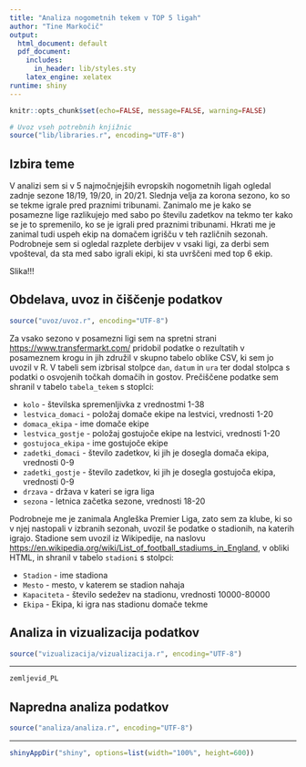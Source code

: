 ```yaml
---
title: "Analiza nogometnih tekem v TOP 5 ligah"
author: "Tine Markočič"
output:
  html_document: default
  pdf_document:
    includes:
      in_header: lib/styles.sty
    latex_engine: xelatex
runtime: shiny
---
```


```r
knitr::opts_chunk$set(echo=FALSE, message=FALSE, warning=FALSE)

# Uvoz vseh potrebnih knjižnic
source("lib/libraries.r", encoding="UTF-8")
```


## Izbira teme
V analizi sem si v 5 najmočnjejših evropskih nogometnih ligah ogledal zadnje sezone 18/19, 19/20, in 20/21. Slednja velja za korona sezono, ko so se tekme igrale pred praznimi tribunami. Zanimalo me je kako se posamezne lige razlikujejo med sabo po številu zadetkov na tekmo ter kako se je to spremenilo, ko se je igrali pred praznimi tribunami. Hkrati me je zanimal tudi uspeh ekip na domačem igrišču v teh različnih sezonah. Podrobneje sem si ogledal razplete derbijev v vsaki ligi, za derbi sem vpošteval, da sta med sabo igrali ekipi, ki sta uvrščeni med top 6 ekip. 


Slika!!!

## Obdelava, uvoz in čiščenje podatkov

```r
source("uvoz/uvoz.r", encoding="UTF-8")
```
Za vsako sezono v posamezni ligi sem na spretni strani <https://www.transfermarkt.com/> pridobil podatke o rezultatih v posameznem krogu in jih združil v skupno tabelo oblike CSV, ki sem jo uvozil v R. V tabeli sem izbrisal stolpce `dan`, `datum` in `ura` ter dodal stolpca s podatki o osvojenih točkah domačih in gostov. Prečiščene podatke sem shranil v tabelo `tabela_tekem` s stoplci:

-   `kolo` - številska spremenljivka z vrednostmi 1-38
-   `lestvica_domaci` - položaj domače ekipe na lestvici, vrednosti 1-20
-   `domaca_ekipa` - ime domače ekipe
-   `lestvica_gostje` - položaj gostujoče ekipe na lestvici, vrednosti 1-20
-   `gostujoca_ekipa` - ime gostujoče ekipe
-   `zadetki_domaci` - število zadetkov, ki jih je dosegla domača ekipa, vrednosti 0-9
-   `zadetki_gostje` - število zadetkov, ki jih je dosegla gostujoča ekipa, vrednosti 0-9
-   `drzava` - država v kateri se igra liga
-   `sezona` - letnica začetka sezone, vrednosti 18-20

Podrobneje me je zanimala Angleška Premier Liga, zato sem za klube, ki so v njej nastopali v izbranih sezonah, uvozil še podatke o stadionih, na katerih igrajo. Stadione sem uvozil iz Wikipedije, na naslovu <https://en.wikipedia.org/wiki/List_of_football_stadiums_in_England>, v obliki HTML, in shranil v tabelo `stadioni` s stolpci:

-   `Stadion` - ime stadiona
-   `Mesto` - mesto, v katerem se stadion nahaja
-   `Kapaciteta` - število sedežev na stadionu, vrednosti 10000-80000
-   `Ekipa` - Ekipa, ki igra nas stadionu domače tekme



## Analiza in vizualizacija podatkov

```r
source("vizualizacija/vizualizacija.r", encoding="UTF-8")
```

***




```r
zemljevid_PL
```


## Napredna analiza podatkov

```r
source("analiza/analiza.r", encoding="UTF-8")
```

***

```r
shinyAppDir("shiny", options=list(width="100%", height=600))
```
